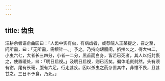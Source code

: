 ```yaml
---
---
---
```

title: 齿虫
---



汪耕余尝语俞曲园曰：「人齿中实有虫，有病齿者，或荐皖人王某捉之，召之至，问所需，曰：「无所需，需银针一。」予之。乃持向龈腭间，搯捾久之，得大虫二，小虫六七，大者长三四分，小者一二分，黑首而白身，皆若已死者。其人以纸封裹之，使置暖处，曰：「明日启视。」及明日启视，则已活矣。徧体毛毵毵然，头有须有钳，尾有长毫，腹有六足，行走甚疾。因以杀虫之药杂置其中，非惟不畏，且甚甘之。三日不予食，乃死。」